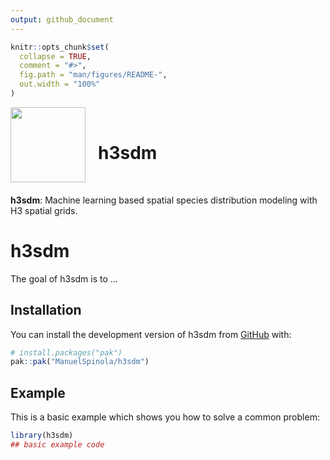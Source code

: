 ```yaml
---
output: github_document
---
```


<!-- README.md is generated from README.Rmd. Please edit that file -->

```r
knitr::opts_chunk$set(
  collapse = TRUE,
  comment = "#>",
  fig.path = "man/figures/README-",
  out.width = "100%"
)
```


![](man/figures/h3sdm_logo_a.png){width=120px style="float:left; margin-right:20px;"}

<br>

# h3sdm

<br>

**h3sdm**: Machine learning based spatial species distribution modeling with H3 spatial grids.


# h3sdm

<!-- badges: start -->
<!-- badges: end -->

The goal of h3sdm is to ...

## Installation

You can install the development version of h3sdm from [GitHub](https://github.com/) with:

``` r
# install.packages("pak")
pak::pak("ManuelSpinola/h3sdm")
```

## Example

This is a basic example which shows you how to solve a common problem:

```r
library(h3sdm)
## basic example code
```



